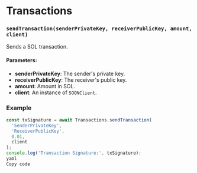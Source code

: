 # Transactions

### `sendTransaction(senderPrivateKey, receiverPublicKey, amount, client)`
Sends a SOL transaction.

#### Parameters:
- **senderPrivateKey**: The sender's private key.
- **receiverPublicKey**: The receiver's public key.
- **amount**: Amount in SOL.
- **client**: An instance of `SOONClient`.

### Example
```javascript
const txSignature = await Transactions.sendTransaction(
  'SenderPrivateKey',
  'ReceiverPublicKey',
  0.01,
  client
);
console.log('Transaction Signature:', txSignature);
yaml
Copy code

